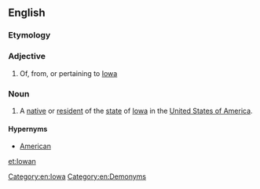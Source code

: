 ==English==

===Etymology===
{{suffix|Iowa|an|lang=en}}

===Adjective===
{{en-adj|-}}

# Of, from, or pertaining to [[Iowa]]

===Noun===
{{en-noun}}

# {{label|en|US}} A [[native]] or [[resident]] of the [[state]] of [[Iowa]] in the [[United States of America]].

====Hypernyms====
* [[American]]

[[Category:en:Iowa]]
[[Category:en:Demonyms]]

[[et:Iowan]]